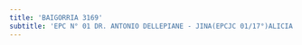 ```yaml
---
title: 'BAIGORRIA 3169'
subtitle: 'EPC N° 01 DR. ANTONIO DELLEPIANE - JINA(EPCJC 01/17°)ALICIA MOREAU DE JUSTO - ESC. DE MUSICA N° 03'
---
```



